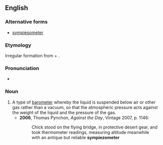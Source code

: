 ==English==

===Alternative forms===
* [[sympiesometer]]

===Etymology===
Irregular formation from {{der|en|grc|συμπίεσις||compression}} + {{affix|en|-o-|-meter}}.

===Pronunciation===
* {{IPA|/sɪmpiɪˈzɒmɪtə/|lang=en}}

===Noun===
{{en-noun}}

# A type of [[barometer]] whereby the liquid is suspended below air or other gas rather than a vacuum, so that the atmospheric pressure acts against the weight of the liquid and the pressure of the gas.
#* '''2006''', Thomas Pynchon, ''Against the Day'', Vintage 2007, p. 1146:
#*: Chick stood on the flying bridge, in protective desert gear, and took thermometer readings, measuring altitude meanwhile with an antique but reliable '''sympiezometer'''